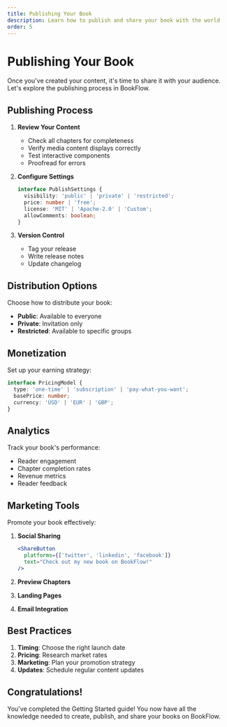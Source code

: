 ```yaml
---
title: Publishing Your Book
description: Learn how to publish and share your book with the world
order: 5
---
```


# Publishing Your Book

Once you've created your content, it's time to share it with your audience. Let's explore the publishing process in BookFlow.

## Publishing Process

1. **Review Your Content**
   - Check all chapters for completeness
   - Verify media content displays correctly
   - Test interactive components
   - Proofread for errors

2. **Configure Settings**
   ```typescript
   interface PublishSettings {
     visibility: 'public' | 'private' | 'restricted';
     price: number | 'free';
     license: 'MIT' | 'Apache-2.0' | 'Custom';
     allowComments: boolean;
   }
   ```

3. **Version Control**
   - Tag your release
   - Write release notes
   - Update changelog

## Distribution Options

Choose how to distribute your book:

- **Public**: Available to everyone
- **Private**: Invitation only
- **Restricted**: Available to specific groups

## Monetization

Set up your earning strategy:

```typescript
interface PricingModel {
  type: 'one-time' | 'subscription' | 'pay-what-you-want';
  basePrice: number;
  currency: 'USD' | 'EUR' | 'GBP';
}
```

## Analytics

Track your book's performance:

- Reader engagement
- Chapter completion rates
- Revenue metrics
- Reader feedback

## Marketing Tools

Promote your book effectively:

1. **Social Sharing**
   ```jsx
   <ShareButton
     platforms={['twitter', 'linkedin', 'facebook']}
     text="Check out my new book on BookFlow!"
   />
   ```

2. **Preview Chapters**
3. **Landing Pages**
4. **Email Integration**

## Best Practices

1. **Timing**: Choose the right launch date
2. **Pricing**: Research market rates
3. **Marketing**: Plan your promotion strategy
4. **Updates**: Schedule regular content updates

## Congratulations!

You've completed the Getting Started guide! You now have all the knowledge needed to create, publish, and share your books on BookFlow. 